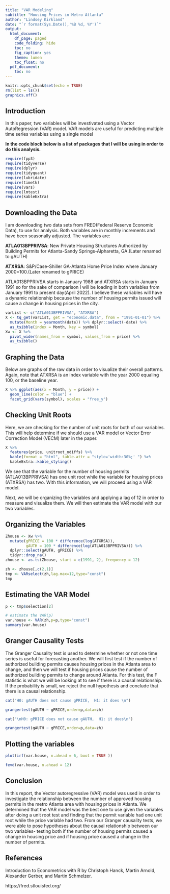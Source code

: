 ```yaml
---
title: "VAR Modeling"
subtitle: "Housing Prices in Metro Atlanta"
author: "Lindsey Kirkland"
date: "`r format(Sys.Date(),'%B %d, %Y')`"
output:
  html_document:
    df_page: paged
    code_folding: hide
    toc: no
    fig_caption: yes
    theme: lumen
    toc_float: no
  pdf_document:
    toc: no
---
```


```r
knitr::opts_chunk$set(echo = TRUE)
rm(list = ls())
graphics.off()
```


## Introduction
In this paper, two variables will be investivated using a Vector AutoRegression (VAR) model. VAR models are useful for predicting multiple time series variables using a single model

**In the code block below is a list of packages that I will be using in order to do this analysis.**

```r
require(fpp3)
require(tidyverse)
require(dplyr)
require(tidyquant)
require(lubridate)
require(timetk)
require(vars)
require(lmtest)
require(kableExtra)
```


## Downloading the Data
I am downloading two data sets from FRED(Federal Reserve Economic Data), to use for analysis. Both variables are in monthly increments and have been seasonally adjusted.  The variables are:

**ATLA013BPPRIVSA**: New Private Housing Structures Authorized by Building Permits for Atlanta-Sandy Springs-Alpharetta, GA.(Later renamed to gAUTH)

**ATXRSA**: S&P/Case-Shiller GA-Atlanta Home Price Index where January 2000=100.(Later renamed to gPRICE)


ATLA013BPPRIVSA starts in January 1988 and ATXRSA starts in January 1991 so for the sake of comparison I will be loading in both variables from January 1991 to present day(April 2022). I believe these variables will have a dynamic relationship because the number of housing permits issued will cause a change in housing prices in the city. 

```r
varList <- c("ATLA013BPPRIVSA", "ATXRSA")
X <- tq_get(varList, get = "economic.data", from = "1991-01-01") %>%
  mutate(Month = yearmonth(date)) %>% dplyr::select(-date) %>%
  as_tsibble(index = Month, key = symbol)
Xw <- X %>%
  pivot_wider(names_from = symbol, values_from = price) %>%
  as_tsibble()
```


## Graphing the Data
Below are graphs of the raw data in order to visualize their overall patterns. Again, note that ATXRSA is an index variable with the year 2000 equaling 100, or the baseline year.

```r
X %>% ggplot(aes(x = Month, y = price)) +
  geom_line(color = "blue") +
  facet_grid(vars(symbol), scales = "free_y")
```


## Checking Unit Roots
Here, we are checking for the number of unit roots for both of our variables. This will help determine if we should use a VAR model or Vector Error Correction Model (VECM) later in the paper.


```r
X %>%
  features(price, unitroot_ndiffs) %>%
  kable(format = "html", table.attr = "style='width:30%;' ") %>%
  kableExtra::kable_styling()
```
 
 
We see that the variable for the number of housing permits (ATLA013BPPRIVSA) has one unit root while the variable for housing prices (ATXRSA) has two. With this information, we will proceed using a VAR model. 
 
Next, we will be organizing the variables and applying a lag of 12 in order to measure and visualize them. We will then estimate the VAR model with our two variables. 
 
 
## Organizing the Variables

```r
Zhouse <- Xw %>%
  mutate(gPRICE = 100 * difference(log(ATXRSA)),
         gAUTH = 100 * difference(log(ATLA013BPPRIVSA))) %>%
  dplyr::select(gAUTH, gPRICE) %>%
  tidyr::drop_na()
zhouse <- as.ts(Zhouse, start = c(1991, 2), frequency = 12)
```


```r
zh <- zhouse[,c(2,1)]
tmp <- VARselect(zh,lag.max=12,type="const")
tmp
```


## Estimating the VAR Model


```r
p <- tmp$selection[2]

# estimate the VAR(p)
var.house <- VAR(zh,p=p,type="const")
summary(var.house)
```


## Granger Causality Tests


The Granger Causality test is used to determine whether or not one time series is useful for forecasting another. We will first test if the number of authorized building permits causes housing prices in the Atlanta area to change, and then we will test if housing prices cause the number of authorized building permits to change around Atlanta. For this test, the F statistic is what we will be looking at to see if there is a causal relationship. If the probability is small, we reject the null hypothesis and conclude that there is a causal relationship.


```r
cat("H0: gAUTH does not cause gPRICE,  H1: it does \n")

grangertest(gAUTH ~ gPRICE,order=p,data=zh)
```



```r
cat("\nH0: gPRICE does not cause gAUTH,  H1: it does\n")

grangertest(gAUTH ~ gPRICE,order=p,data=zh)
```


## Plotting the variables


```r
plot(irf(var.house, n.ahead = 6, boot = TRUE ))

```


```r
fevd(var.house, n.ahead = 12)

```

## Conclusion
In this report, the Vector autoregressive (VAR) model was used in order to investigate the relationship between the number of approved housing permits in the metro Atlanta area with housing prices in Atlanta. We determined that the VAR model was the best one to use given the variables after doing a unit root test and finding that the permit variable had one unit root while the price variable had two. From our Granger causality tests, we were able to pose hypotheses about the causal relationship between our two variables- testing both if the number of housing permits caused a change in housing price and if housing price caused a change in the number of permits.


## References
Introduction to Econometrics with R by Christoph Hanck, Martin Arnold, Alexander Gerber, and Martin Schmelzer.

https://fred.stlouisfed.org/


